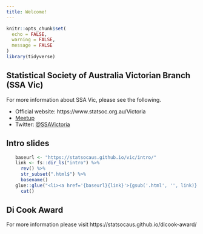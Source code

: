 ```yaml
---
title: Welcome!
---
```



```r
knitr::opts_chunk$set(
  echo = FALSE,
  warning = FALSE,
  message = FALSE
)
library(tidyverse)
```

## Statistical Society of Australia Victorian Branch (SSA Vic)


For more information about SSA Vic, please see the following.

* <i class="fas fa-globe"></i> Official website: https://www.statsoc.org.au/Victoria
* <i class="fab fa-meetup"></i> [Meetup](https://www.meetup.com/en-AU/Statistical-Society-of-Australia-Victorian-Branch/)
* <i class="fab fa-twitter"></i> Twitter: [@SSAVictoria](https://twitter.com/SSAVictoria)

## Intro slides

<ul>
```r
baseurl <- "https://statsocaus.github.io/vic/intro/"
link <- fs::dir_ls("intro") %>% 
  rev() %>% 
  str_subset(".html$") %>% 
  basename()
glue::glue("<li><a href='{baseurl}{link}'>{gsub('.html', '', link)}</a></li>") %>% 
  cat()
```
</ul>

## Di Cook Award

For more information please visit https://statsocaus.github.io/dicook-award/

